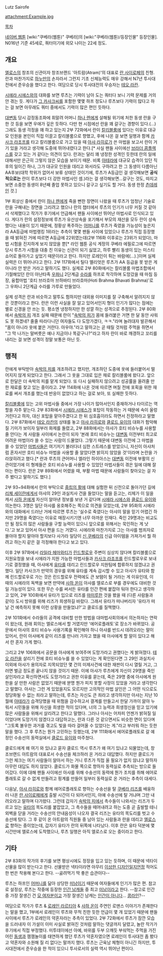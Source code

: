 Lutz Sairofe

attachment:Example.jpg

[[목차]]

[[네이버 웹툰]] [wiki:"쿠베라(웹툰)" 쿠베라]의 [wiki:"쿠베라(웹툰)/등장인물" 등장인물]. N016년 기준 45세로, 쿼터이기에 외모 나이는 22세 정도.

== 개요 ==
[[엘로스]]의 창조의 신관이자 창조브랜드 '아트람(Atram)'의 대표로 [[란 사이로페]]의 친형. 란과 마찬가지로 [[하누만]]의 손자라서 그런지 기초 신체능력도 매우 강해서 N7년 투사대전에서 준우승을 했다고 한다. 여담으로 당시 투사대전의 우승자는 [[테오 라칸]]. 

[[시에라 시에스]]와의 대화를 보면 루츠는 기력이 남아 도는 쿼터다 보니 기력 문제를 거의 안 겪는 듯. 게다가 [[카사크 라조프|그 카사크씨]]를 포함한 몇몇 하프 정도나 루츠보다 기력이 많다고 하는 걸 보면 아무래도 쿼터 중에서도 기력이 많은 편인 듯하다.

[[대변동]] 당시 감정동조화에 휘말려 어머니 [[하나 렌]]에게 살해될 위기에 처한 동생 란을 구한 것 등을 보면 우애가 깊은 듯하다. 다만 현 시점에선 란을 꽤 갈구는 경향이 있다.(...) 그래도 동생 걱정을 꽤 하고 있는지 2부 72화에서 란이 [[칼리블룸]]에 있다는 이유로 대규모 인원을 본인이 직접 이끌고 칼리블룸으로 향했고, 후에 나온 걸 보면 일행과 함께 [[카사크 라조프]]를 타고 칼리블룸으로 가고 있을 때 [[아샤 라히로]]가 쓴 마법을 보고서 란이 거기 있을 거라고 생각해 도중에 뛰어내렸다고 한다.[* 사실 팬들 사이에선 [[브라더 콤플렉스]]를 갖고 있는 거 같다는 의견이 있다. 란과는 달리 꽤 냉정한 성격인 듯한데 란의 일에 대해서만 은근히 그렇지 않은 모습을 보이기 때문. 비록 [[아테라]]에 대규모 습격이 있던 직후의 일이긴 하나, 그가 대규모 인원을 데리고 와서라도 구하려고 한 그 동생이 다름아닌 AA후보(대학 학위가 없어서 보류 상태인 것이기에, 루츠가 A등급인 걸 생각해보면 '''공식적으로는''' 란이 루츠보다 더 강한 마법사인 셈.)라는 걸 생각해보면...갈구는 것도, 따지고 보면 소중한 동생이 8년째 졸업 못하고 있으니 갈구고 싶기도 할 거다. 동생 한정 [[츤데레/남성형|츤데레]]인 것.]

1부 회상신 중에서 란이 [[하나 렌]]에게 죽을 뻔한 장면이 나왔을 때 루츠가 엄청난 기술로 란을 구해내는 장면을 그리려고 했으나 란의 챕터에서 루츠의 인기가 너무 커질 것 같아서 삭제했다고 작가가 후기에서 언급해서 팬들 사이에선 뛰어난 마법사로 인식되고 있다. 게다가 란의 설정정보에 루츠가 유산상속을 포기해서 부모의 재산을 모두 란이 상속했다는 내용이 있기 때문에, 정황상 폭주하는 [[하나 렌|어머니]]를 루츠가 죽였을 가능성이 높은지라 AA등급에 마법랭킹 1위라는 추측이 몇몇 팬들 사이에 있었으나 루츠가 직접 등장했을 때 밝혀진 거에 따르면 A등급에 22위였는데(2부 116화 이후로는 23위가 되었다), 마법 시험을 진지하게 보지 않았을 뿐[* 라인 웹툰 공식 계정의 쿠베라 에필로그에 따르면 당시 루츠가 시험을 대충 친 이유는 신관이 되기 싫었고, 하루 빨리 동생이 있는 미스티쇼어로 돌아가고 싶었기 때문이라고 한다. 하지만 로레인이 튀는 바람에(...).]이며 실제 실력은 더 뛰어나다고 한다. 2부 117화에서 틸다 멜리엇은 루츠가 AA 등급을 못 받은 게 아니라 안 받은 거라고 말하기도 했다. 실제로 2부 80화에서는 칼리블룸 마법조합에서 기절해있던 란이 아난타족 [[우파니]] 2단계급 [[수라(쿠베라)|수라]]를 하프로 착각하며 도망갔을 때 마침 등장, 융합마법 '호티 브라흐마 브하바티 브라흐마(Hoti Brahma Bhavati Brahma)'로 그 우파니 2단계급 수라를 가루로 만들었다.

실제 성격은 란과 비슷하고 말투도 험하지만 대외용 이미지를 잘 구축해서 알려지지 않은 것뿐이라고 한다. 란은 이런 사실을 잘 알고 있어서인지 형이 인기가 많다는 점에는 별로 신경을 안 쓰는 듯. 평소엔 냉정하지만 한 성깔 하는 성격으로 추정된다. 2부 80화에서 [[속박의 피]] 개조 실패 때문에 란이 "[[속박의 피]]가 몸에 들러붙은 거면 한 달 동안 샤워도 못 하겠네? 줄줄 따라다니던 여자들도 다 도망가겠다, ㅋㅋ."라며 놀려대자 발끈해서 "몸이 아니라 옷에 붙은 거란다. 아우야."라고 말하고는 곧 때릴 것처럼 주먹을 쥐면서 "그 막 나가는 말버릇은 예나 지금이나 똑같구나?"라고 하자 란이 바로 깨갱하고 꼬리를 내리는 걸 보면 성격이 정말 보통은 아닌 듯.

== 행적 ==
란에게 부탁받아 [[속박의 피]]를 개조하려고 했지만, 개조하던 도중에 옷에 들러붙어서 떨어지지 않게 되었다고 한다. 그래서 그 옷을 그대로 입은 채로 칼리블룸에 왔다고. 앞으로 한달은 더 속박의 피를 맡게 되었다. 또 다시 실패하지 않으려고 성공률을 올려줄 만한 재료를 찾고 있는 중이라고. 2부 114화에 나온 것에 따르면 며칠 전에 포획을 위한 재료를 써서 개조를 했는데 반응이 없었다고 하는 걸로 보아, 또 실패한 듯하다.

[[칼리블룸]]에 있는 고위 마법사들 중에서 가장 나이가 많아서인지 중재하거나 타이르는 역할을 자주 맡는다. 2부 83화에서 [[시에라 시에스]]가 포탑이 작동하는 거 때문에 속이 울렁거린다고 하자, 대신 포탑을 맡아주겠다고 한 뒤 심호흡이라도 하면서 진정하라고 말했다. 2부 87화에서 [[테오 라칸]]의 상태를 놓고 [[아샤 라히로]]와 [[클로드 유이]]의 대화가 험악해질 기미가 보이자 일부러 화제를 돌렸고, 2부 88화에서는 아샤가 호티 비슈누를 사용할 줄 안다는 게 사람들 사이에서 논란이 되자  '본래 호티 비슈누는 [[대변동]] 이전부터 최고로 어려운 마법이라 쓸 수 있는 사람이 드물었다. 그렇기 때문에 대변동 이전에 그 마법을 쓸 수 있었던 [[마법사]]들은 여기저기 불러다녀 심한 스트레스를 받았으니, 자신이 아샤처럼 혼자서만 호티 비슈누 마법을 사용할 줄 알았다면 밝히지 않았을 것'이라며 논란을 가라앉히려고 했다.[* 란과 루츠의 큰어머니 엘라인 하이아스는 [[대변동]] 이전에 부활의 신관이었기에 이 형제들은 호티 비슈누를 사용할 수 있었던 마법사들이 겪은 일에 대해 잘 아는 편이다. 란은 2부 89화에서 어렸을 때, 부활 마법 때문에 사람들이 찾아오는 걸 자주 봤다고 말하기도 했다.]

2부 93~94화에서 란의 부탁으로 [[중립의 활]]에 대해 실험한 뒤 신전으로 돌아가던 길에 [[리체 세이란]]에게서 아샤의 29인 과실치사 건을 들었다는 말을 듣고는, 리체가 이 일을 캐서 [[사하 온]]에게 자신이 알아낸 정보를 보낸 거 같다며 [[시에라 시에스]]와 [[클로드 유이]]와 의논한다. 3명은 일단 아샤를 옹호해주는 쪽으로 의견을 모았는데, 2부 95화의 시에라와의 대화에서 드러난 거에 따르면 루츠는 '실수로 죽였다는 아샤의 말을 믿기 어렵긴 하지만 29명을 죽였다는 이유로 매장시키기엔 너무 아까운 인재다. 죽인 29명과는 비교도 안 될 정도의 많은 사람들을 구할 능력이 있으니 앞으로를 위해서는 묵인하는 게 낫다.'고 보고 있어서 아샤 편을 드는 거였다. 시에라와 마찬가지로 그는 아샤를 범죄자로 몰아야 할지 말아야 할지보다 사가라 일당이 [[신 쿠베라]]의 신급 아이템을 가져가서 뭘 하려고 하는지 같은 걸 걱정해야 한다고 보고 있다.

이후 2부 97화에서 [[라일라 헤마와티]]가 [[린드할로우]] 주변이 심상치 않다며 칼리블룸으로 지원요청을 보내 시에라가 지원 가능한 마법사들과 [[카사크 라조프]]를 린드할로우로 보내기로 결정했을 때, 아샤에게 [[유타(쿠베라)|유타]]를 데리고 린드할로우 지원팀에 합류하지 않겠냐고 권했다. 일단 카사크가 만약의 경우를 위해 유타를 계속 감시할 수 있고 아샤가 유타와 함께 린드할로우로 가는 것은 린드할로우 전력에도 큰 보탬이 될 거라는 게 이유인데, 이 때의 시에라의 독백을 보면 만약에 [[사하 온]]이 아샤를 엘로스로 부를 경우에도 대비한 것일 가능성이 있다. 또한 무슨 수를 써서든 유타를 인간 편에 붙잡아 둬야 한다고 생각하고 있어, 2부 100화에서 유타가 입으로 리즈를 [[마미루]]한 것을 봤을 때 (다른 사람들과 같이) 도시 방위를 위해 리즈가 희생하길 바랐다. 그래서 유타가 떠나버리자 '유타가 떠날 건 예측하지 못해 이런 상황을 만들었냐?'고 클로드를 질책했다.

2부 101화에서 수라들의 공격에 대비할 만한 방법을 대마법사회의에서 의논하자는 연락이 왔는데, 원래 회의는 엘로스에서 할 거였지만 '에어로플래토'로 장소가 바뀌었다. 공문에서 아샤의 호티 비슈누 사용기록을 확인해야 하니 아샤를 반드시 데려오라는 말이 있어서, 란이 아샤에게 같이 리즈를 만나러 가자고 했을 때 아샤에게 할 말이 있다고 해서 란 혼자 가게 했다.

그리고 2부 106화에서 공문을 아샤에게 보여주며 도망가라고 권했다는 게 밝혀졌다. [[테오 라칸]]을 살리기 전에 호티 비슈누를 쓸 수 있었다는 게 확인된다면 그 29인 과실치사 이외에 아샤가 용의자로 지목되었던 몇 건의 미제사건에 대한 재판이 다시 열릴 거고, 그러면 벌금 정도론 끝나지 않을 것이기 때문. 이에 아샤가 루츠에게 자신이 29명을 죽인 살인자라고 확신하면서도 도망가라고 권한 이유를 묻는데, 죽은 29명 중에 아샤에게 원한을 살 만한 사람은 없었기 때문에 분명 뭔가 피치 못할 사정이 있었을 거라고 생각한다고 말했다. 아샤는 그런 게 있었을지도 모르지만 고의적인 마법 살인은 그 어떤 식으로도 정당화될 수 없는 죄라고 말하는데, 루츠는 자신도 큰 죄라고 생각하지만 아샤는 지난 10월에 [[아테라]]가 습격당했을 때 위험을 감수하고서 결계를 만들고서 한달 가까이 앓아 누워서 시민들을 위해 자신을 희생한 적이 있다며, 너의 그 능력과 희생정신을 믿고 있기에 많은 사람들을 위해서 살리려고 한다고 말했다. 그러나 아샤는 어차피 언젠가 밝혀질 일이었다며 도망가지 않겠다고 대답하고는, 란과 다른 것 같으면서도 비슷한 면이 있다며 "그토록 불우한 과거를 겪고도 빛을 따라 걸어올 수 있었다는 게."라고 부러워 하는 듯한 말을 했다. 그 후 루츠는 뭔가 고민하는 듯했는데, 2부 111화에서 에어로플래토로 갈 예정인 수송선의 동력실에서 [[클로드 유이]]와 마주쳤다.

클로드에게 왜 여기 와 있냐고 묻자 클로드 역시 루츠가 왜 여기 있냐고 되물었는데, 창조브랜드 아트람의 대표로서 수송선을 체크하러 온 거라고 대답했다. 하지만 클로드가 그런 체크는 여기 사람들이 알아서 하는 거니 루츠가 직접 올 필요가 없지 않냐고 말하자 아무런 대답도 하지 않았다. 클로드가 화물 쪽으로 향하자 동력실로 추측되는 방으로 들어갔다. 이에 대해 팬들 사이에선 아샤를 위해 수송선의 동력에 뭔가 조치를 취해 에어로플래토로 갈 수 없게 만들려고 핑계를 만들어 일부러 동력실로 온 거라는 추측이 대세다.

다음날, [[아샤 라히로]]와 함께 에어로플래토로 향하는 수송선을 탈 [[쿠베라 리즈]]를 배웅하러 나온 [[란 사이로페]]에게 출발 시간이 다 되어서인지, 아예 수송선에 탈 거냐며 그만 내려오라고 말하며 다가왔다. 그런데 갑자기 [[속박의 피]]에서 촉수들이 나와서는 리즈가 두르고 있는 [[유타(쿠베라)|유타]]의 목도리를 붙잡았고, 그 촉수들을 떼어내려고 하는 도중 곧 출발할 테니 외벽을 닫을 거라는 수송선의 안내음성이 나오자 결국 리즈는 유타의 목도리를 벗고 수송선에 탔다. 그 후 같이 온 아트람의 직원들 중 남아 있는 사람들과 란을 데리고 [[엘로스]]로 향하는 중이었는데, 갑자기 유타가 란의 뒤쪽에 나타났다. 이후 란은 유타 덕분에 몇 시간만에 엘로스에 도착했으나, 루츠 일행은 아직 엘로스로 오는 중이라고 한다.

== 기타 ==
2부 83화의 작가의 후기를 보면 평상시에도 정장을 입고 있는 듯하며, 이 때문에 넥타이 선물을 많이 받는다고 한다. 선물받은 넥타이라면 아무리 [[패션 테러리스트|이상한 디자인]]일지언정 적어도 한 번은 착용해 본다고 한다. --곯려먹기 딱 좋은 습관이다--

루츠는 하프인 [[하나 렌|어머니]]를 닮아 상당한 [[미남]]이기 때문에 여자들에게 인기가 많은 편. 참고로 설정상, 루츠는 작중에 등장한 [[인남캐|인간 남캐]]들 중 최고 [[미남]]이라고 한다. --참고로 인간 중 가장 잘생긴 건 [[아샤 라히로|모 여자분]]이고 가장 잘생긴 남캐는 [[아그니(쿠베라)|인간이 아니다]]... [[콩라인]]?--

여담으로 작가가 루츠 & [[로레인 라르티아]] & [[사하 온]]이 주연인 로맨스 이야기가 존재한다는 말을 했고, 1부에서 로레인이 루츠와 무척 친한 듯한 언급이 몇 개 있었기 때문에 팬들 사이에서 루츠가 로레인의 약혼자라는 추측이 있었다. 2부 72화에서 루츠가 잠깐 모습을 드러내자 이 가설이 이미 사실로 밝혀진 것처럼 말하는 댓글까지 달렸고, 놀란 작가가 후기에서 직접 부정했다. 미투데이에선 아예, 바위를 두부 으깨듯 부숴먹는 주먹을 가진 어린 [[란 사이로페|동생]]과 잼잼놀이를 태연하게 했던 루츠가 약혼자였으면 로레인이 투사대전 좀 봤다고 약혼자와 소원해 질 리 없다는 말까지 했다. 루츠는 근육남 체형이 아니긴 하지만, 투사대전에서 준우승을 한 적이 있으니 투사로서의 실력 역시 뛰어난 편이다.
